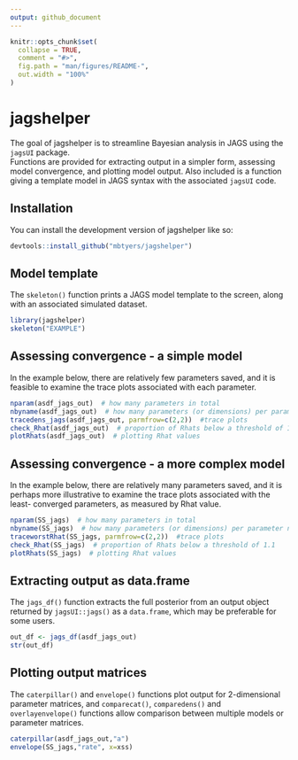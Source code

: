 ```yaml
---
output: github_document
---
```


<!-- README.md is generated from README.Rmd. Please edit that file -->

```r
knitr::opts_chunk$set(
  collapse = TRUE,
  comment = "#>",
  fig.path = "man/figures/README-",
  out.width = "100%"
)
```

# jagshelper

<!-- badges: start -->
<!-- badges: end -->

The goal of jagshelper is to streamline Bayesian analysis in JAGS using the `jagsUI` package.  
Functions are provided for extracting output in a simpler form, assessing model convergence,
and plotting model output.  Also included is a function giving a template model in JAGS syntax
with the associated `jagsUI` code.

## Installation

You can install the development version of jagshelper like so:

``` r
devtools::install_github("mbtyers/jagshelper")
```

## Model template

The `skeleton()` function prints a JAGS model template to the screen, along with 
an associated simulated dataset.

```r
library(jagshelper)
skeleton("EXAMPLE")
```

## Assessing convergence - a simple model

In the example below, there are relatively few parameters saved, and it is 
feasible to examine the trace plots associated with each parameter.

```r
nparam(asdf_jags_out)  # how many parameters in total
nbyname(asdf_jags_out)  # how many parameters (or dimensions) per parameter name
tracedens_jags(asdf_jags_out, parmfrow=c(2,2))  #trace plots
check_Rhat(asdf_jags_out)  # proportion of Rhats below a threshold of 1.1
plotRhats(asdf_jags_out)  # plotting Rhat values
```

## Assessing convergence - a more complex model

In the example below, there are relatively many parameters saved, and it is 
perhaps more illustrative to examine the trace plots associated with the least-
converged parameters, as measured by Rhat value.

```r
nparam(SS_jags)  # how many parameters in total
nbyname(SS_jags)  # how many parameters (or dimensions) per parameter name
traceworstRhat(SS_jags, parmfrow=c(2,2))  #trace plots
check_Rhat(SS_jags)  # proportion of Rhats below a threshold of 1.1
plotRhats(SS_jags)  # plotting Rhat values
```

## Extracting output as data.frame

The `jags_df()` function extracts the full posterior from an output object returned
by `jagsUI::jags()` as a `data.frame`, which may be preferable for some users.

```r
out_df <- jags_df(asdf_jags_out)
str(out_df)
```

## Plotting output matrices

The `caterpillar()` and `envelope()` functions plot output for 2-dimensional parameter
matrices, and `comparecat()`, `comparedens()` and `overlayenvelope()` functions allow comparison
between multiple models or parameter matrices.

```r
caterpillar(asdf_jags_out,"a")
envelope(SS_jags,"rate", x=xss)
```
